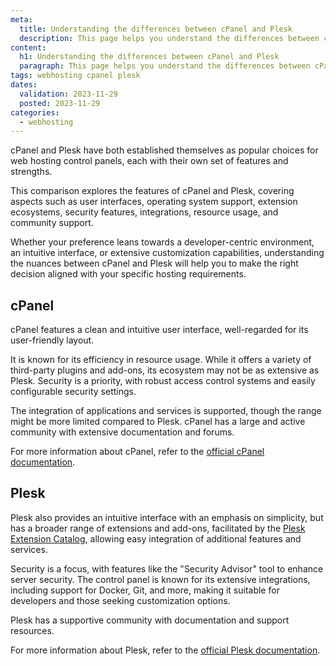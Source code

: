 ```yaml
---
meta:
  title: Understanding the differences between cPanel and Plesk
  description: This page helps you understand the differences between cPanel and Plesk.
content:
  h1: Understanding the differences between cPanel and Plesk
  paragraph: This page helps you understand the differences between cPanel and Plesk.
tags: webhosting cpanel plesk
dates:
  validation: 2023-11-29
  posted: 2023-11-29
categories:
  - webhosting
---
```


cPanel and Plesk have both established themselves as popular choices for web hosting control panels, each with their own set of features and strengths.

This comparison explores the features of cPanel and Plesk, covering aspects such as user interfaces, operating system support, extension ecosystems, security features, integrations, resource usage, and community support. 

Whether your preference leans towards a developer-centric environment, an intuitive interface, or extensive customization capabilities, understanding the nuances between cPanel and Plesk will help you to make the right decision aligned with your specific hosting requirements.

## cPanel

cPanel features a clean and intuitive user interface, well-regarded for its user-friendly layout.

It is known for its efficiency in resource usage. While it offers a variety of third-party plugins and add-ons, its ecosystem may not be as extensive as Plesk.
Security is a priority, with robust access control systems and easily configurable security settings.

The integration of applications and services is supported, though the range might be more limited compared to Plesk. cPanel has a large and active community with extensive documentation and forums.

For more information about cPanel, refer to the [official cPanel documentation](https://docs.cpanel.net/cpanel/).

## Plesk

Plesk also provides an intuitive interface with an emphasis on simplicity, but has a broader range of extensions and add-ons, facilitated by the [Plesk Extension Catalog](https://www.plesk.com/extensions/), allowing easy integration of additional features and services.

Security is a focus, with features like the "Security Advisor" tool to enhance server security. The control panel is known for its extensive integrations, including support for Docker, Git, and more, making it suitable for developers and those seeking customization options.

Plesk has a supportive community with documentation and support resources.

For more information about Plesk, refer to the [official Plesk documentation](https://docs.plesk.com/en-US/obsidian/customer-guide/quick-start-with-plesk.69259/).